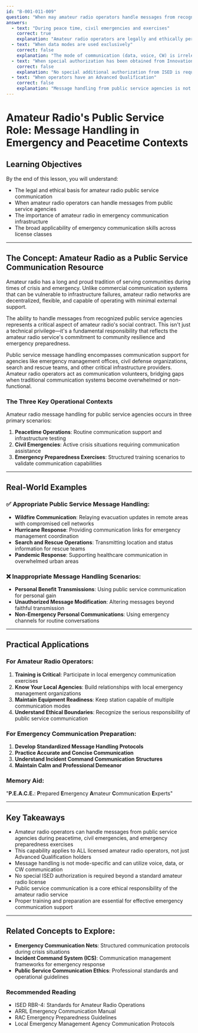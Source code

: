 ```yaml
---
id: "B-001-011-009"
question: "When may amateur radio operators handle messages from recognized public service agencies?"
answers:
  - text: "During peace time, civil emergencies and exercises"
    correct: true
    explanation: "Amateur radio operators are legally and ethically permitted to handle messages from public service agencies during peacetime operations, civil emergencies, and emergency preparedness exercises. These scenarios represent critical opportunities for amateur radio to provide valuable communication support when traditional communication infrastructure may be compromised or overloaded. The ability to assist public service agencies is a core part of amateur radio's public service mission."
  - text: "When data modes are used exclusively"
    correct: false
    explanation: "The mode of communication (data, voice, CW) is irrelevant to message handling permissions. Amateur radio operators can assist public service agencies using any authorized communication mode, not just data modes. The key factor is the operational context and need, not the specific communication technology being used."
  - text: "When special authorization has been obtained from Innovation, Science and Economic Development Canada"
    correct: false
    explanation: "No special additional authorization from ISED is required for amateur radio operators to handle messages from recognized public service agencies. The basic amateur radio license already includes provisions for emergency communication and public service message handling during appropriate circumstances."
  - text: "When operators have an Advanced Qualification"
    correct: false
    explanation: "Message handling from public service agencies is not restricted to Advanced Qualification license holders. Both Basic and Advanced qualification amateur radio operators can provide this critical public service communication support during peacetime, civil emergencies, and exercises."
---
```


# Amateur Radio's Public Service Role: Message Handling in Emergency and Peacetime Contexts

## Learning Objectives
By the end of this lesson, you will understand:
- The legal and ethical basis for amateur radio public service communication
- When amateur radio operators can handle messages from public service agencies
- The importance of amateur radio in emergency communication infrastructure
- The broad applicability of emergency communication skills across license classes

---

## The Concept: Amateur Radio as a Public Service Communication Resource

Amateur radio has a long and proud tradition of serving communities during times of crisis and emergency. Unlike commercial communication systems that can be vulnerable to infrastructure failures, amateur radio networks are decentralized, flexible, and capable of operating with minimal external support.

The ability to handle messages from recognized public service agencies represents a critical aspect of amateur radio's social contract. This isn't just a technical privilege—it's a fundamental responsibility that reflects the amateur radio service's commitment to community resilience and emergency preparedness.

Public service message handling encompasses communication support for agencies like emergency management offices, civil defense organizations, search and rescue teams, and other critical infrastructure providers. Amateur radio operators act as communication volunteers, bridging gaps when traditional communication systems become overwhelmed or non-functional.

### The Three Key Operational Contexts

Amateur radio message handling for public service agencies occurs in three primary scenarios:
1. **Peacetime Operations**: Routine communication support and infrastructure testing
2. **Civil Emergencies**: Active crisis situations requiring communication assistance
3. **Emergency Preparedness Exercises**: Structured training scenarios to validate communication capabilities

---

## Real-World Examples

### ✅ Appropriate Public Service Message Handling:
- **Wildfire Communication**: Relaying evacuation updates in remote areas with compromised cell networks
- **Hurricane Response**: Providing communication links for emergency management coordination
- **Search and Rescue Operations**: Transmitting location and status information for rescue teams
- **Pandemic Response**: Supporting healthcare communication in overwhelmed urban areas

### ❌ Inappropriate Message Handling Scenarios:
- **Personal Benefit Transmissions**: Using public service communication for personal gain
- **Unauthorized Message Modification**: Altering messages beyond faithful transmission
- **Non-Emergency Personal Communications**: Using emergency channels for routine conversations

---

## Practical Applications

### For Amateur Radio Operators:
1. **Training is Critical**: Participate in local emergency communication exercises
2. **Know Your Local Agencies**: Build relationships with local emergency management organizations
3. **Maintain Equipment Readiness**: Keep station capable of multiple communication modes
4. **Understand Ethical Boundaries**: Recognize the serious responsibility of public service communication

### For Emergency Communication Preparation:
1. **Develop Standardized Message Handling Protocols**
2. **Practice Accurate and Concise Communication**
3. **Understand Incident Command Communication Structures**
4. **Maintain Calm and Professional Demeanor**

### Memory Aid:
"**P.E.A.C.E.**: **P**repared **E**mergency **A**mateur **C**ommunication **E**xperts"

---

## Key Takeaways

- Amateur radio operators can handle messages from public service agencies during peacetime, civil emergencies, and emergency preparedness exercises
- This capability applies to ALL licensed amateur radio operators, not just Advanced Qualification holders
- Message handling is not mode-specific and can utilize voice, data, or CW communication
- No special ISED authorization is required beyond a standard amateur radio license
- Public service communication is a core ethical responsibility of the amateur radio service
- Proper training and preparation are essential for effective emergency communication support

---

## Related Concepts to Explore:
- **Emergency Communication Nets**: Structured communication protocols during crisis situations
- **Incident Command System (ICS)**: Communication management frameworks for emergency response
- **Public Service Communication Ethics**: Professional standards and operational guidelines

### Recommended Reading
- ISED RBR-4: Standards for Amateur Radio Operations
- ARRL Emergency Communication Manual
- RAC Emergency Preparedness Guidelines
- Local Emergency Management Agency Communication Protocols